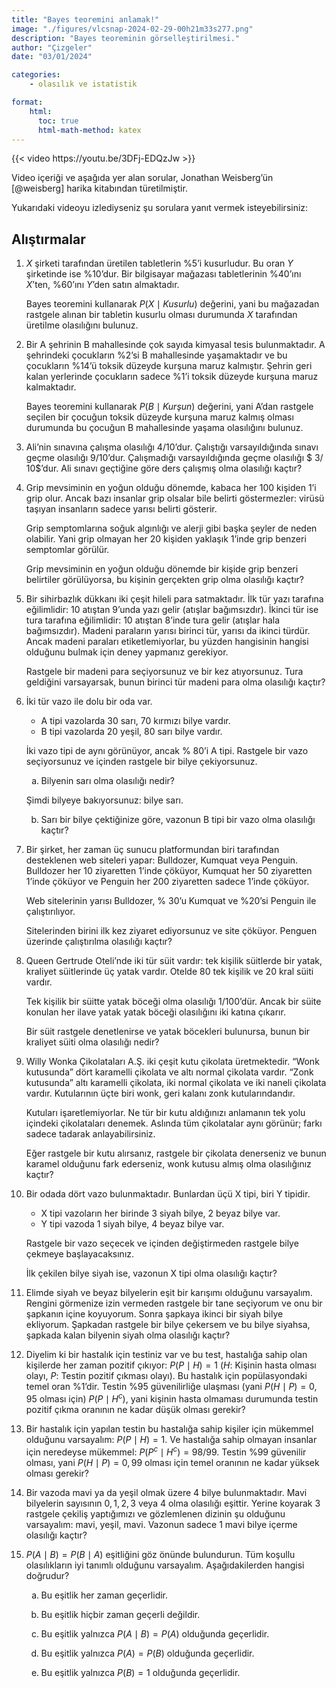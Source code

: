 ```yaml
---
title: "Bayes teoremini anlamak!"
image: "./figures/vlcsnap-2024-02-29-00h21m33s277.png"
description: "Bayes teoreminin görselleştirilmesi."
author: "Çizgeler"
date: "03/01/2024"

categories:
    - olasılık ve istatistik

format: 
    html:
      toc: true
      html-math-method: katex        
---
```


{{< video https://youtu.be/3DFj-EDQzJw >}}

:::{.callout-note}
Video içeriği ve aşağıda yer alan sorular, Jonathan Weisberg'ün [@weisberg] harika kitabından türetilmiştir.
:::



Yukarıdaki videoyu izlediyseniz şu sorulara yanıt vermek isteyebilirsiniz:

## Alıştırmalar

#. $X$ şirketi tarafından üretilen tabletlerin $\%5$'i kusurludur. Bu oran $Y$ şirketinde ise $\%10$'dur. Bir bilgisayar mağazası tabletlerinin $\%40$'ını $X$'ten, $\%60$'ını $Y$'den satın almaktadır.

    Bayes teoremini kullanarak $P(X \mid Kusurlu)$ değerini, yani bu mağazadan rastgele alınan bir tabletin kusurlu olması durumunda $X$ tarafından üretilme olasılığını bulunuz.

2. Bir A şehrinin B mahallesinde çok sayıda kimyasal tesis bulunmaktadır. A şehrindeki çocukların $\%2$'si B mahallesinde yaşamaktadır ve bu çocukların $\%14$'ü toksik düzeyde kurşuna maruz kalmıştır. Şehrin geri kalan yerlerinde çocukların sadece $\%1$'i toksik düzeyde kurşuna maruz kalmaktadır. 

    Bayes teoremini kullanarak $P(B \mid \textit{Kurşun})$ değerini, yani A'dan rastgele seçilen bir çocuğun toksik düzeyde kurşuna maruz kalmış olması durumunda bu çocuğun B mahallesinde yaşama olasılığını bulunuz.

3. Ali'nin sınavına çalışma olasılığı $4 / 10$'dur. Çalıştığı varsayıldığında sınavı geçme olasılığı $9 / 10$'dur. Çalışmadığı varsayıldığında geçme olasılığı $ 3/ 10$'dur. Ali sınavı geçtiğine göre ders çalışmış olma olasılığı kaçtır?

4. Grip mevsiminin en yoğun olduğu dönemde, kabaca her 100 kişiden 1'i grip olur. Ancak bazı insanlar grip olsalar bile belirti göstermezler: virüsü taşıyan insanların sadece yarısı belirti gösterir.

    Grip semptomlarına soğuk algınlığı ve alerji gibi başka şeyler de neden olabilir. Yani grip olmayan her 20 kişiden yaklaşık 1'inde grip benzeri semptomlar görülür.

    Grip mevsiminin en yoğun olduğu dönemde bir kişide grip benzeri belirtiler görülüyorsa, bu kişinin gerçekten grip olma olasılığı kaçtır?

5. Bir sihirbazlık dükkanı iki çeşit hileli para satmaktadır. İlk tür yazı tarafına eğilimlidir: 10 atıştan 9'unda yazı gelir (atışlar bağımsızdır). İkinci tür ise tura tarafına eğilimlidir: 10 atıştan 8'inde tura gelir (atışlar hala bağımsızdır). Madeni paraların yarısı birinci tür, yarısı da ikinci türdür. Ancak madeni paraları etiketlemiyorlar, bu yüzden hangisinin hangisi olduğunu bulmak için deney yapmanız gerekiyor.

    Rastgele bir madeni para seçiyorsunuz ve bir kez atıyorsunuz. Tura geldiğini varsayarsak, bunun birinci tür madeni para olma olasılığı kaçtır?
6. İki tür vazo ile dolu bir oda var.

    - A tipi vazolarda 30 sarı, 70 kırmızı bilye vardır.
    - B tipi vazolarda 20 yeşil, 80 sarı bilye vardır.

    İki vazo tipi de aynı görünüyor, ancak  \% 80'i A tipi. Rastgele bir vazo seçiyorsunuz ve içinden rastgele bir bilye çekiyorsunuz.

    a. Bilyenin sarı olma olasılığı nedir?

    Şimdi bilyeye bakıyorsunuz: bilye sarı.
    b. Sarı bir bilye çektiğinize göre, vazonun B tipi bir vazo olma olasılığı kaçtır?


8. Bir şirket, her zaman üç sunucu platformundan biri tarafından desteklenen web siteleri yapar: Bulldozer, Kumquat veya Penguin. Bulldozer her 10 ziyaretten 1'inde çöküyor, Kumquat her 50 ziyaretten 1'inde çöküyor ve Penguin her 200 ziyaretten sadece 1'inde çöküyor.

    Web sitelerinin yarısı Bulldozer, \% 30'u Kumquat ve \%20'si Penguin ile çalıştırılıyor.

    Sitelerinden birini ilk kez ziyaret ediyorsunuz ve site çöküyor. Penguen üzerinde çalıştırılma olasılığı kaçtır?



10. Queen Gertrude Oteli'nde iki tür süit vardır: tek kişilik süitlerde bir yatak, kraliyet süitlerinde üç yatak vardır. Otelde 80 tek kişilik ve 20 kral süiti vardır.

    Tek kişilik bir süitte yatak böceği olma olasılığı $1 /100$'dür. Ancak bir süite konulan her ilave yatak yatak böceği olasılığını iki katına çıkarır.

    Bir süit rastgele denetlenirse ve yatak böcekleri bulunursa, bunun bir kraliyet süiti olma olasılığı nedir?

11. Willy Wonka Çikolataları A.Ş. iki çeşit kutu çikolata üretmektedir. "Wonk kutusunda" dört karamelli çikolata ve altı normal çikolata vardır. "Zonk kutusunda" altı karamelli çikolata, iki normal çikolata ve iki naneli çikolata vardır. Kutularının üçte biri wonk, geri kalanı zonk kutularındandır.

    Kutuları işaretlemiyorlar. Ne tür bir kutu aldığınızı anlamanın tek yolu içindeki çikolataları denemek. Aslında tüm çikolatalar aynı görünür; farkı sadece tadarak anlayabilirsiniz.

    Eğer rastgele bir kutu alırsanız, rastgele bir çikolata denerseniz ve bunun karamel olduğunu fark ederseniz, wonk kutusu almış olma olasılığınız kaçtır?


12. Bir odada dört vazo bulunmaktadır. Bunlardan üçü X tipi, biri Y tipidir.

    - X tipi vazoların her birinde 3 siyah bilye, 2 beyaz bilye var.
    - Y tipi vazoda 1 siyah bilye, 4 beyaz bilye var.

    Rastgele bir vazo seçecek ve içinden değiştirmeden rastgele bilye çekmeye başlayacaksınız.

    İlk çekilen bilye siyah ise, vazonun X tipi olma olasılığı kaçtır?

13. Elimde siyah ve beyaz bilyelerin eşit bir karışımı olduğunu varsayalım. Rengini görmenize izin vermeden rastgele bir tane seçiyorum ve onu bir şapkanın içine koyuyorum. Sonra şapkaya ikinci bir siyah bilye ekliyorum. Şapkadan rastgele bir bilye çekersem ve bu bilye siyahsa, şapkada kalan bilyenin siyah olma olasılığı kaçtır?

14. Diyelim ki bir hastalık için testiniz var ve bu test, hastalığa sahip olan kişilerde her zaman pozitif çıkıyor: $P(P \mid H)=1$ ($H$: Kişinin hasta olması olayı, $P$: Testin pozitif çıkması olayı). Bu hastalık için popülasyondaki temel oran \%1'dir. Testin \%95 güvenilirliğe ulaşması (yani $P(H \mid P)=0,95$ olması için) $P(P \mid H^c)$, yani kişinin hasta olmaması durumunda testin pozitif çıkma oranının ne kadar düşük olması gerekir?

15. Bir hastalık için yapılan testin bu hastalığa sahip kişiler için mükemmel olduğunu varsayalım: $P(P \mid H)=1$. Ve hastalığa sahip olmayan insanlar için neredeyse mükemmel: $P(P^c \mid H^c)=98 / 99$. Testin \%99 güvenilir olması, yani $P(H \mid P)=0,99$ olması için temel oranının ne kadar yüksek olması gerekir?

16. Bir vazoda mavi ya da yeşil olmak üzere 4 bilye bulunmaktadır. Mavi bilyelerin sayısının $0,1,2,3$ veya $4$ olma olasılığı eşittir. Yerine koyarak 3 rastgele çekiliş yaptığımızı ve gözlemlenen dizinin şu olduğunu varsayalım: mavi, yeşil, mavi. Vazonun sadece 1 mavi bilye içerme olasılığı kaçtır?

17. $P(A \mid B)=P(B \mid A)$ eşitliğini göz önünde bulundurun. Tüm koşullu olasılıkların iyi tanımlı olduğunu varsayalım. Aşağıdakilerden hangisi doğrudur?

    a. Bu eşitlik her zaman geçerlidir.

    b. Bu eşitlik hiçbir zaman geçerli değildir.

    c. Bu eşitlik yalnızca $P(A \mid B)=P(A)$ olduğunda  geçerlidir.

    d. Bu eşitlik yalnızca $P(A)=P(B)$ olduğunda geçerlidir.

    e. Bu eşitlik yalnızca $P(B)=1$ olduğunda geçerlidir.


